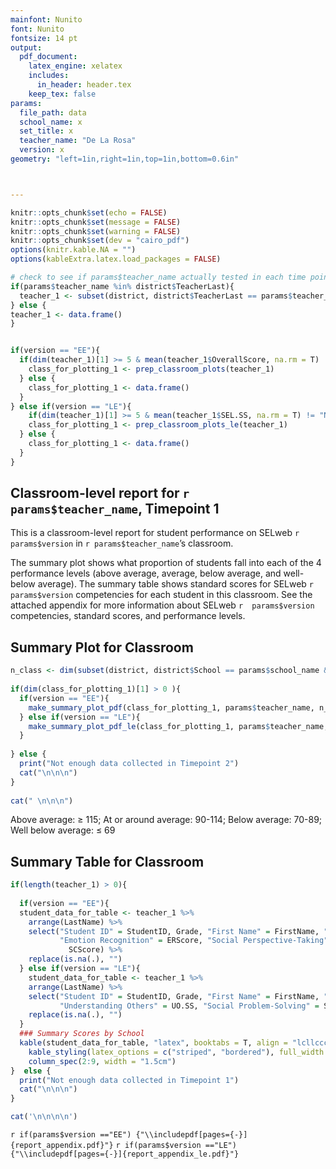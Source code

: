 ```yaml
---
mainfont: Nunito
font: Nunito
fontsize: 14 pt
output:
  pdf_document:
    latex_engine: xelatex
    includes:
      in_header: header.tex
    keep_tex: false
params: 
  file_path: data
  school_name: x
  set_title: x
  teacher_name: "De La Rosa"
  version: x
geometry: "left=1in,right=1in,top=1in,bottom=0.6in"



---
```


```r

knitr::opts_chunk$set(echo = FALSE)
knitr::opts_chunk$set(message = FALSE)
knitr::opts_chunk$set(warning = FALSE)
knitr::opts_chunk$set(dev = "cairo_pdf")
options(knitr.kable.NA = "")
options(kableExtra.latex.load_packages = FALSE)

```



```r

# check to see if params$teacher_name actually tested in each time point
if(params$teacher_name %in% district$TeacherLast){
  teacher_1 <- subset(district, district$TeacherLast == params$teacher_name) 
} else {
teacher_1 <- data.frame()
}


if(version == "EE"){
  if(dim(teacher_1)[1] >= 5 & mean(teacher_1$OverallScore, na.rm = T) != "NaN") {
    class_for_plotting_1 <- prep_classroom_plots(teacher_1)
  } else {
    class_for_plotting_1 <- data.frame()
  }
} else if(version == "LE"){
    if(dim(teacher_1)[1] >= 5 & mean(teacher_1$SEL.SS, na.rm = T) != "NaN") {
    class_for_plotting_1 <- prep_classroom_plots_le(teacher_1)
  } else {
    class_for_plotting_1 <- data.frame()
  }
}

```

##  Classroom-level report for `r  params$teacher_name`, Timepoint 1

This is a classroom-level report for student performance on SELweb `r  params$version` in `r params$teacher_name`'s classroom. 

The summary plot shows what proportion of students fall into each of the 4 performance levels (above average, average, below average, and well-below average). The summary table shows standard scores for SELweb `r  params$version` competencies for each student in this classroom. See the attached appendix for more information about SELweb `r  params$version` competencies, standard scores, and performance levels. 


## Summary Plot for Classroom
```r

n_class <- dim(subset(district, district$School == params$school_name & district$TeacherLast == params$teacher_name))[1]
  
if(dim(class_for_plotting_1)[1] > 0 ){
  if(version == "EE"){
    make_summary_plot_pdf(class_for_plotting_1, params$teacher_name, n_class)
  } else if(version == "LE"){
    make_summary_plot_pdf_le(class_for_plotting_1, params$teacher_name, n_class)
  }
  
} else {
  print("Not enough data collected in Timepoint 2")
  cat("\n\n\n")
}
 
cat(" \n\n\n")

```
Above average: $\geq$ 115; At or around average: 90-114; Below average: 70-89; Well below average: $\leq$ 69

## Summary Table for Classroom
```r

if(length(teacher_1) > 0){
  
  if(version == "EE"){
  student_data_for_table <- teacher_1 %>% 
    arrange(LastName) %>% 
    select("Student ID" = StudentID, Grade, "First Name" = FirstName, "Last Name" = LastName, "Overall" = OverallScore,
           "Emotion Recognition" = ERScore, "Social Perspective-Taking" = SPTScore, "Social Problem-Solving" = SPSScore, "Self Control" =
             SCScore) %>% 
    replace(is.na(.), "")
  } else if(version == "LE"){
    student_data_for_table <- teacher_1 %>% 
    arrange(LastName) %>% 
    select("Student ID" = StudentID, Grade, "First Name" = FirstName, "Last Name" = LastName, "Overall" = SEL.SS,
           "Understanding Others" = UO.SS, "Social Problem-Solving" = SPS.SS, "Self Control" = SC.SS) %>% 
    replace(is.na(.), "")
  }
  ### Summary Scores by School
  kable(student_data_for_table, "latex", booktabs = T, align = "lcllccccc", linesep = "") %>% 
    kable_styling(latex_options = c("striped", "bordered"), full_width = F) %>% 
    column_spec(2:9, width = "1.5cm") 
}  else {
  print("Not enough data collected in Timepoint 1")
  cat("\n\n\n")
}

cat('\n\n\n\n')

```

`r if(params$version =="EE") {"\\includepdf[pages={-}]{report_appendix.pdf}"}`
`r if(params$version =="LE") {"\\includepdf[pages={-}]{report_appendix_le.pdf}"}`
